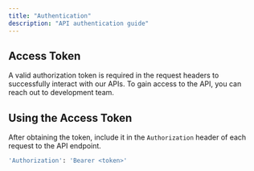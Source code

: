 ```yaml
---
title: "Authentication"
description: "API authentication guide"
---
```


## Access Token

A valid authorization token is required in the request headers to successfully interact with our APIs.
To gain access to the API, you can reach out to development team.

## Using the Access Token

After obtaining the token, include it in the `Authorization` header of each request to the API endpoint.

```bash
'Authorization': 'Bearer <token>'
```
